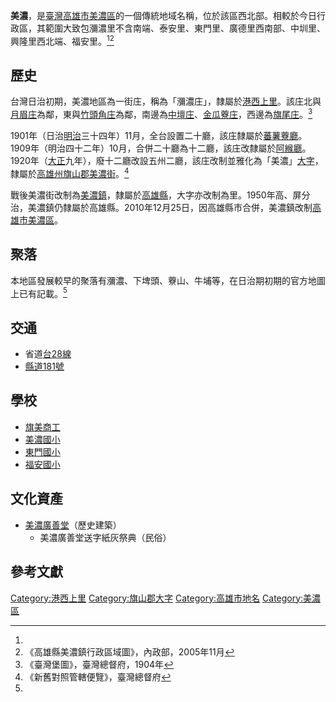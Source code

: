 {{noteTA　
|1 = zh-cn:庄; zh-hk:庄; zh-tw:庄;
}}
'''美濃'''，是[[臺灣|臺灣]][[高雄市|高雄市]][[美濃區|美濃區]]的一個傳統地域名稱，位於該區西北部。相較於今日行政區，其範圍大致包瀰濃里不含南端、泰安里、東門里、廣德里西南部、中圳里、興隆里西北端、福安里。<ref name="臺灣堡圖"/><ref name="美濃鎮地圖">《高雄縣美濃鎮行政區域圖》，內政部，2005年11月</ref>

==歷史==
台灣日治初期，美濃地區為一街庄，稱為「瀰濃庄」，隸屬於[[港西上里|港西上里]]。該庄北與[[月眉_(高雄市杉林區)|月眉庄]]為鄰，東與[[竹頭角庄|竹頭角庄]]為鄰，南邊為[[中壇庄|中壇庄]]、[[金瓜藔庄|金瓜藔庄]]，西邊為[[旗尾庄|旗尾庄]]。<ref name="臺灣堡圖">《臺灣堡圖》，臺灣總督府，1904年</ref>

1901年（日治[[明治|明治]]三十四年）11月，全台設置二十廳，該庄隸屬於[[蕃薯藔廳|蕃薯藔廳]]。1909年（明治四十二年）10月，合併二十廳為十二廳，該庄改隸屬於[[阿緱廳|阿緱廳]]。1920年（[[大正|大正]]九年），廢十二廳改設五州二廳，該庄改制並雅化為「美濃」[[大字|大字]]，隸屬於[[高雄州|高雄州]][[旗山郡|旗山郡]][[美濃街|美濃街]]。<ref>《新舊對照管轄便覽》，臺灣總督府</ref>

戰後美濃街改制為[[美濃鎮|美濃鎮]]，隸屬於[[高雄縣|高雄縣]]，大字亦改制為里。1950年高、屏分治，美濃鎮仍隸屬於高雄縣。2010年12月25日，因高雄縣市合併，美濃鎮改制[[高雄市|高雄市]][[美濃區|美濃區]]。

==聚落==
本地區發展較早的聚落有瀰濃、下埤頭、藔山、牛埔等，在日治期初期的官方地圖上已有記載。<ref name="臺灣堡圖"/>

==交通==
*省道[[台28線|台28線]]
*[[縣道181號|縣道181號]]

==學校==
*[[旗美商工|旗美商工]]
*[[美濃國小|美濃國小]]
*[[高雄市美濃區東門國民小學|東門國小]]
*[[福安國小|福安國小]]

==文化資產==
*[[美濃廣善堂|美濃廣善堂]]（歷史建築）
**美濃廣善堂送字紙灰祭典（民俗）

==參考文獻==
{{reflist}}

{{旗山郡}}

[[Category:港西上里|Category:港西上里]]
[[Category:旗山郡大字|Category:旗山郡大字]]
[[Category:高雄市地名|Category:高雄市地名]]
[[Category:美濃區|Category:美濃區]]